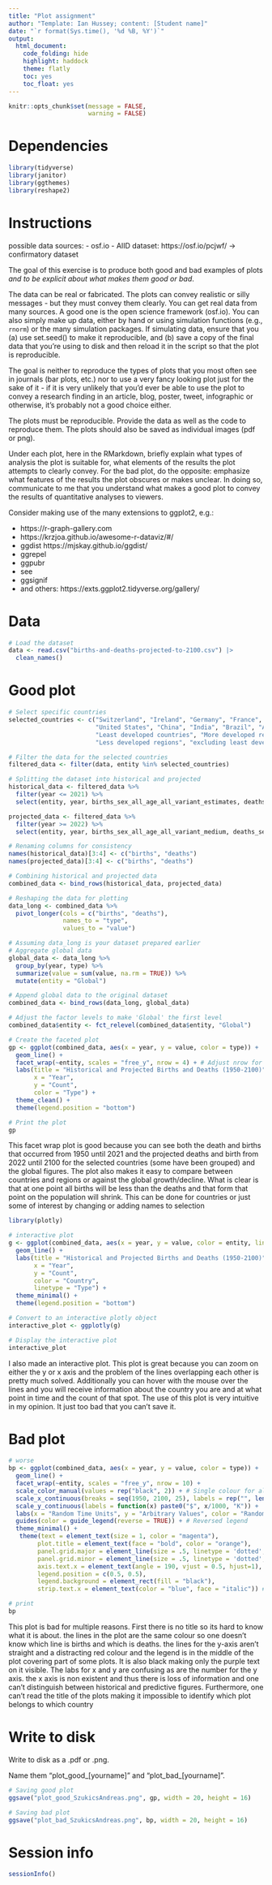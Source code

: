 ```yaml
---
title: "Plot assignment"
author: "Template: Ian Hussey; content: [Student name]"
date: "`r format(Sys.time(), '%d %B, %Y')`"
output:
  html_document:
    code_folding: hide
    highlight: haddock
    theme: flatly
    toc: yes
    toc_float: yes
---
```


```r

knitr::opts_chunk$set(message = FALSE,
                      warning = FALSE)

```

# Dependencies

```r

library(tidyverse)
library(janitor)
library(ggthemes)
library(reshape2)
```

# Instructions

possible data sources:
  - osf.io
  - AIID dataset: https://osf.io/pcjwf/ -> confirmatory dataset

The goal of this exercise is to produce both good and bad examples of plots *and to be explicit about what makes them good or bad*. 

The data can be real or fabricated. The plots can convey realistic or silly messages - but they must convey them clearly. You can get real data from many sources. A good one is the open science framework (osf.io). You can also simply make up data, either by hand or using simulation functions (e.g., `rnorm`) or the many simulation packages. If simulating data, ensure that you (a) use set.seed() to make it reproducible, and (b) save a copy of the final data that you're using to disk and then reload it in the script so that the plot is reproducible.

The goal is neither to reproduce the types of plots that you most often see in journals (bar plots, etc.) nor to use a very fancy looking plot just for the sake of it - if it is very unlikely that you'd ever be able to use the plot to convey a research finding in an article, blog, poster, tweet, infographic or otherwise, it's probably not a good choice either.

The plots must be reproducible. Provide the data as well as the code to reproduce them. The plots should also be saved as individual images (pdf or png).

Under each plot, here in the RMarkdown, briefly explain what types of analysis the plot is suitable for, what elements of the results the plot attempts to clearly convey. For the bad plot, do the opposite: emphasize what features of the results the plot obscures or makes unclear. In doing so, communicate to me that you understand what makes a good plot to convey the results of quantitative analyses to viewers.

Consider making use of the many extensions to ggplot2, e.g.:

- https://r-graph-gallery.com
- https://krzjoa.github.io/awesome-r-dataviz/#/
- ggdist https://mjskay.github.io/ggdist/
- ggrepel
- ggpubr
- see
- ggsignif
- and others: https://exts.ggplot2.tidyverse.org/gallery/

# Data

```r
# Load the dataset
data <- read.csv("births-and-deaths-projected-to-2100.csv") |>
  clean_names()
```

# Good plot

```r

# Select specific countries
selected_countries <- c("Switzerland", "Ireland", "Germany", "France", "Italy", 
                        "United States", "China", "India", "Brazil", "Australia", 
                        "Least developed countries", "More developed regions", 
                        "Less developed regions", "excluding least developed countries")

# Filter the data for the selected countries
filtered_data <- filter(data, entity %in% selected_countries)

# Splitting the dataset into historical and projected
historical_data <- filtered_data %>% 
  filter(year <= 2021) %>%
  select(entity, year, births_sex_all_age_all_variant_estimates, deaths_sex_all_age_all_variant_estimates)

projected_data <- filtered_data %>% 
  filter(year >= 2022) %>%
  select(entity, year, births_sex_all_age_all_variant_medium, deaths_sex_all_age_all_variant_medium)

# Renaming columns for consistency
names(historical_data)[3:4] <- c("births", "deaths")
names(projected_data)[3:4] <- c("births", "deaths")

# Combining historical and projected data
combined_data <- bind_rows(historical_data, projected_data)

# Reshaping the data for plotting
data_long <- combined_data %>%
  pivot_longer(cols = c("births", "deaths"),
               names_to = "type",
               values_to = "value")

# Assuming data_long is your dataset prepared earlier
# Aggregate global data
global_data <- data_long %>%
  group_by(year, type) %>%
  summarize(value = sum(value, na.rm = TRUE)) %>%
  mutate(entity = "Global")

# Append global data to the original dataset
combined_data <- bind_rows(data_long, global_data)

# Adjust the factor levels to make 'Global' the first level
combined_data$entity <- fct_relevel(combined_data$entity, "Global")

# Create the faceted plot
gp <- ggplot(combined_data, aes(x = year, y = value, color = type)) +
  geom_line() +
  facet_wrap(~entity, scales = "free_y", nrow = 4) + # Adjust nrow for better layout
  labs(title = "Historical and Projected Births and Deaths (1950-2100)",
       x = "Year",
       y = "Count",
       color = "Type") +
  theme_clean() +
  theme(legend.position = "bottom")

# Print the plot
gp


```

This facet wrap plot is good because you can see both the death and births that occurred from 1950 until 2021 and the projected deaths and birth from 2022 until 2100 for the selected countries (some have been grouped) and the global figures. The plot also makes it easy to compare between countries and regions or against the global growth/decline. What is clear is that at one point all births will be less than the deaths and that form that point on the population will shrink. This can be done for countries or just some of interest by changing or adding names to selection


```r
library(plotly)

# interactive plot
g <- ggplot(combined_data, aes(x = year, y = value, color = entity, linetype = type)) +
  geom_line() +
  labs(title = "Historical and Projected Births and Deaths (1950-2100)",
       x = "Year",
       y = "Count",
       color = "Country",
       linetype = "Type") +
  theme_minimal() +
  theme(legend.position = "bottom")

# Convert to an interactive plotly object
interactive_plot <- ggplotly(g)

# Display the interactive plot
interactive_plot
```

I also made an interactive plot. This plot is great because you can zoom on either the y or x axis and the problem of the lines overlapping each other is pretty much solved. Additionally you can hover with the mouse over the lines and you will receive information about the country you are and at what point in time and the count of that spot. The use of this plot is very intuitive in my opinion. It just too bad that you can't save it.

# Bad plot

```r
# worse
bp <- ggplot(combined_data, aes(x = year, y = value, color = type)) +
  geom_line() +
  facet_wrap(~entity, scales = "free_y", nrow = 10) +
  scale_color_manual(values = rep("black", 2)) + # Single colour for all lines
  scale_x_continuous(breaks = seq(1950, 2100, 25), labels = rep("", length(seq(1950, 2100, 25)))) + 
  scale_y_continuous(labels = function(x) paste0("$", x/1000, "K")) + 
  labs(x = "Random Time Units", y = "Arbitrary Values", color = "Random Categories") +
  guides(color = guide_legend(reverse = TRUE)) + # Reversed legend
  theme_minimal() +
   theme(text = element_text(size = 1, color = "magenta"),
        plot.title = element_text(face = "bold", color = "orange"),
        panel.grid.major = element_line(size = .5, linetype = 'dotted', color = "red"),
        panel.grid.minor = element_line(size = .5, linetype = 'dotted', color = "red"),
        axis.text.x = element_text(angle = 190, vjust = 0.5, hjust=1),
        legend.position = c(0.5, 0.5),
        legend.background = element_rect(fill = "black"),
        strip.text.x = element_text(color = "blue", face = "italic")) # Misleading facet labels

# print
bp


```

This plot is bad for multiple reasons. First there is no title so its hard to know what it is about. the lines in the plot are the same colour so one doesn't know which line is births and which is deaths. the lines for the y-axis aren't straight and a distracting red colour and the legend is in the middle of the plot covering part of some plots. It is also black making only the purple text on it visible. The labs for x and y are confusing as are the number for the y axis. the x axis is non existent and thus there is loss of information and one can't distinguish between historical and predictive figures. Furthermore, one can't read the title of the plots making it impossible to identify which plot belongs to which country

# Write to disk

Write to disk as a .pdf or .png.

Name them "plot_good_[yourname]" and "plot_bad_[yourname]".

```r

# Saving good plot
ggsave("plot_good_SzukicsAndreas.png", gp, width = 20, height = 16)

# Saving bad plot
ggsave("plot_bad_SzukicsAndreas.png", bp, width = 20, height = 16)

```

# Session info

```r

sessionInfo()

```


